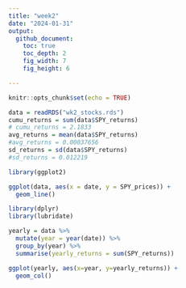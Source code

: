 ```yaml
---
title: "week2"
date: "2024-01-31"
output: 
  github_document:
    toc: true
    toc_depth: 2
    fig_width: 7
    fig_height: 6

---
```


```r
knitr::opts_chunk$set(echo = TRUE)
```

```r
data = readRDS("wk2_stocks.rds")
cumu_returns = sum(data$SPY_returns)
# cumu_returns = 2.1833
avg_returns = mean(data$SPY_returns)
#avg_returns = 0.00037656
sd_returns = sd(data$SPY_returns)
#sd_returns = 0.012219

```

```r
library(ggplot2)

ggplot(data, aes(x = date, y = SPY_prices)) +
  geom_line()

```


```r

library(dplyr)
library(lubridate)

yearly = data %>% 
  mutate(year = year(date)) %>% 
  group_by(year) %>% 
  summarise(yearly_returns = sum(SPY_returns))

ggplot(yearly, aes(x=year, y=yearly_returns)) +
  geom_col()
```